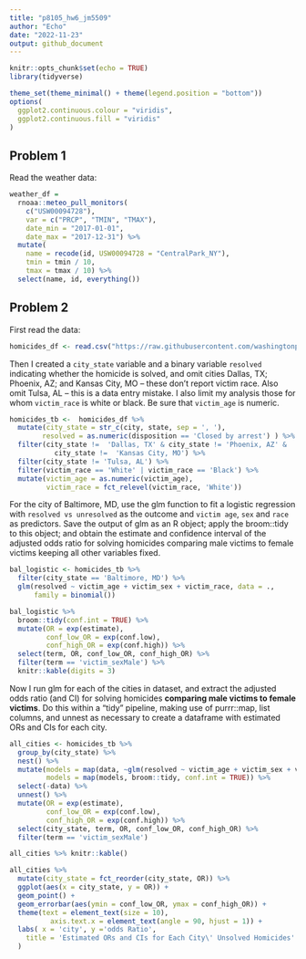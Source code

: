 ```yaml
---
title: "p8105_hw6_jm5509"
author: "Echo"
date: "2022-11-23"
output: github_document
---
```


```r
knitr::opts_chunk$set(echo = TRUE)
library(tidyverse)

theme_set(theme_minimal() + theme(legend.position = "bottom"))
options(
  ggplot2.continuous.colour = "viridis",
  ggplot2.continuous.fill = "viridis"
)
```

## Problem 1

Read the weather data:
```r
weather_df = 
  rnoaa::meteo_pull_monitors(
    c("USW00094728"),
    var = c("PRCP", "TMIN", "TMAX"), 
    date_min = "2017-01-01",
    date_max = "2017-12-31") %>%
  mutate(
    name = recode(id, USW00094728 = "CentralPark_NY"),
    tmin = tmin / 10,
    tmax = tmax / 10) %>%
  select(name, id, everything())

```

## Problem 2

First read the data:
```r
homicides_df <- read.csv("https://raw.githubusercontent.com/washingtonpost/data-homicides/master/homicide-data.csv")
```

Then I created a `city_state` variable and a binary variable `resolved` indicating whether the homicide is solved, and omit cities Dallas, TX; Phoenix, AZ; and Kansas City, MO – these don’t report victim race. Also omit Tulsa, AL – this is a data entry mistake. I also limit my analysis those for whom `victim_race` is white or black. Be sure that `victim_age` is numeric. 

```r
homicides_tb <-  homicides_df %>% 
  mutate(city_state = str_c(city, state, sep = ', '),
        resolved = as.numeric(disposition == 'Closed by arrest') ) %>% 
  filter(city_state !=  'Dallas, TX' & city_state != 'Phoenix, AZ' &
           city_state !=  'Kansas City, MO') %>% 
  filter(city_state != 'Tulsa, AL') %>% 
  filter(victim_race == 'White' | victim_race == 'Black') %>% 
  mutate(victim_age = as.numeric(victim_age),
         victim_race = fct_relevel(victim_race, 'White')) 
```

For the city of Baltimore, MD, use the glm function to fit a logistic regression with `resolved vs unresolved` as the outcome and `victim age`, `sex` and `race` as predictors. Save the output of glm as an R object; apply the broom::tidy to this object; and obtain the estimate and confidence interval of the adjusted odds ratio for solving homicides comparing male victims to female victims keeping all other variables fixed.

```r
bal_logistic <- homicides_tb %>% 
  filter(city_state == 'Baltimore, MD') %>% 
  glm(resolved ~ victim_age + victim_sex + victim_race, data = ., 
      family = binomial())

bal_logistic %>% 
  broom::tidy(conf.int = TRUE) %>% 
  mutate(OR = exp(estimate),
         conf_low_OR = exp(conf.low),
         conf_high_OR = exp(conf.high)) %>% 
  select(term, OR, conf_low_OR, conf_high_OR) %>% 
  filter(term == 'victim_sexMale') %>% 
  knitr::kable(digits = 3)

```

Now I run glm for each of the cities in dataset, and extract the adjusted odds ratio (and CI) for solving homicides **comparing male victims to female victims**. Do this within a “tidy” pipeline, making use of purrr::map, list columns, and unnest as necessary to create a dataframe with estimated ORs and CIs for each city.
```r
all_cities <- homicides_tb %>% 
  group_by(city_state) %>% 
  nest() %>% 
  mutate(models = map(data, ~glm(resolved ~ victim_age + victim_sex + victim_race, data = ., family = binomial())),
         models = map(models, broom::tidy, conf.int = TRUE)) %>% 
  select(-data) %>% 
  unnest() %>% 
  mutate(OR = exp(estimate),
         conf_low_OR = exp(conf.low),
         conf_high_OR = exp(conf.high)) %>% 
  select(city_state, term, OR, conf_low_OR, conf_high_OR) %>% 
  filter(term == 'victim_sexMale') 

all_cities %>% knitr::kable()
```


```r
all_cities %>% 
  mutate(city_state = fct_reorder(city_state, OR)) %>% 
  ggplot(aes(x = city_state, y = OR)) +
  geom_point() +
  geom_errorbar(aes(ymin = conf_low_OR, ymax = conf_high_OR)) +
  theme(text = element_text(size = 10),
          axis.text.x = element_text(angle = 90, hjust = 1)) +
  labs( x = 'city', y ='odds Ratio',
    title = 'Estimated ORs and CIs for Each City\' Unsolved Homicides'
  )
```


